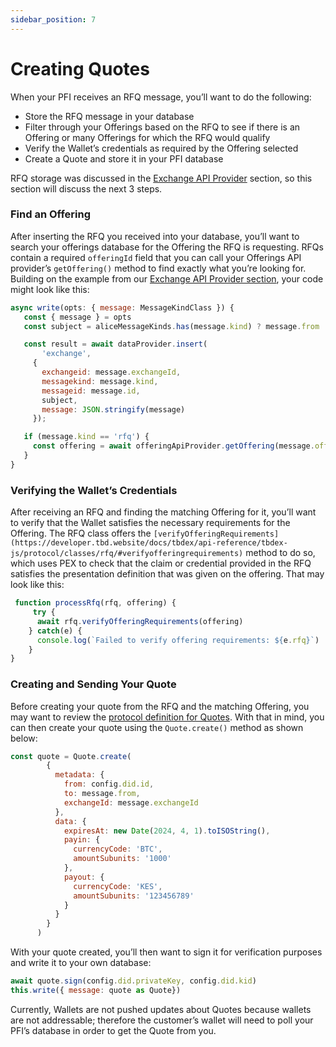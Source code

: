 ```yaml
---
sidebar_position: 7
---
```


# Creating Quotes

When your PFI receives an RFQ message, you’ll want to do the following:



* Store the RFQ message in your database
* Filter through your Offerings based on the RFQ to see if there is an Offering or many Offerings for which the RFQ would qualify
* Verify the Wallet’s credentials as required by the Offering selected
* Create a Quote and store it in your PFI database

RFQ storage was discussed in the [Exchange API Provider](docs/tbdex/anatomy-of-a-pfi) section, so this section will discuss the next 3 steps.


### Find an Offering

After inserting the RFQ you received into your database, you’ll want to search your offerings database for the Offering the RFQ is requesting. RFQs contain a required `offeringId` field that you can call your Offerings API provider’s `getOffering()` method to find exactly what you’re looking for. Building on the example from our [Exchange API Provider section](docs/tbdex/anatomy-of-a-pfi), your code might look like this:


```js
async write(opts: { message: MessageKindClass }) {
   const { message } = opts
   const subject = aliceMessageKinds.has(message.kind) ? message.from : message.to

   const result = await dataProvider.insert(
       'exchange',
     {
       exchangeid: message.exchangeId,
       messagekind: message.kind,
       messageid: message.id,
       subject,
       message: JSON.stringify(message)
     });

   if (message.kind == 'rfq') {
     const offering = await offeringApiProvider.getOffering(message.offeringId)
   }
}
```



### Verifying the Wallet’s Credentials

After receiving an RFQ and finding the matching Offering for it, you’ll want to verify that the Wallet satisfies the necessary requirements for the Offering. The RFQ class offers the `[verifyOfferingRequirements](https://developer.tbd.website/docs/tbdex/api-reference/tbdex-js/protocol/classes/rfq/#verifyofferingrequirements)` method to do so, which uses PEX to check that the claim or credential provided in the RFQ satisfies the presentation definition that was given on the offering. That may look like this:


```js
 function processRfq(rfq, offering) {
     try {
      await rfq.verifyOfferingRequirements(offering)
    } catch(e) {
      console.log(`Failed to verify offering requirements: ${e.rfq}`)
    }
}
```



### Creating and Sending Your Quote

Before creating your quote from the RFQ and the matching Offering, you may want to review the [protocol definition for Quotes](https://github.com/TBD54566975/tbdex/tree/main/specs/protocol#quote). With that in mind, you can then create your quote using the `Quote.create()` method as shown below:


```js
const quote = Quote.create(
        {
          metadata: {
            from: config.did.id,
            to: message.from,
            exchangeId: message.exchangeId
          },
          data: {
            expiresAt: new Date(2024, 4, 1).toISOString(),
            payin: {
              currencyCode: 'BTC',
              amountSubunits: '1000'
            },
            payout: {
              currencyCode: 'KES',
              amountSubunits: '123456789'
            }
          }
        }
      )
```


With your quote created, you’ll then want to sign it for verification purposes and write it to your own database:


```js
await quote.sign(config.did.privateKey, config.did.kid)
this.write({ message: quote as Quote})
```


Currently, Wallets are not pushed updates about Quotes because wallets are not addressable; therefore the customer’s wallet will need to poll your PFI’s database in order to get the Quote from you.
